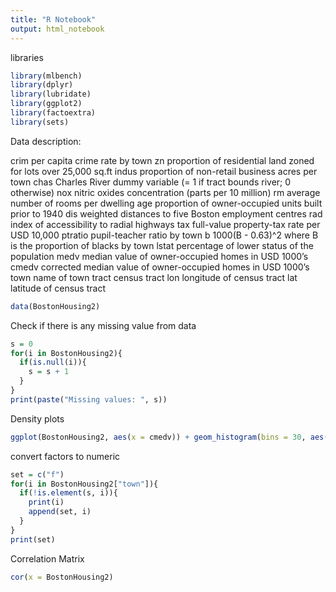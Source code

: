 ```yaml
---
title: "R Notebook"
output: html_notebook
---
```

libraries
```r
library(mlbench)
library(dplyr)
library(lubridate)
library(ggplot2)
library(factoextra)
library(sets)
```
Data description:

crim	per capita crime rate by town
zn	proportion of residential land zoned for lots over 25,000 sq.ft
indus	proportion of non-retail business acres per town
chas	Charles River dummy variable (= 1 if tract bounds river; 0 otherwise)
nox	nitric oxides concentration (parts per 10 million)
rm	average number of rooms per dwelling
age	proportion of owner-occupied units built prior to 1940
dis	weighted distances to five Boston employment centres
rad	index of accessibility to radial highways
tax	full-value property-tax rate per USD 10,000
ptratio	pupil-teacher ratio by town
b	1000(B - 0.63)^2 where B is the proportion of blacks by town
lstat	percentage of lower status of the population
medv	median value of owner-occupied homes in USD 1000's
cmedv	corrected median value of owner-occupied homes in USD 1000's
town	name of town
tract	census tract
lon	longitude of census tract
lat	latitude of census tract
```r
data(BostonHousing2)
```

Check if there is any missing value from data
```r
s = 0
for(i in BostonHousing2){
  if(is.null(i)){
    s = s + 1
  }
}
print(paste("Missing values: ", s))
```

Density plots
```r
ggplot(BostonHousing2, aes(x = cmedv)) + geom_histogram(bins = 30, aes(y = stat(density))) + geom_density(col="red")
```
convert factors to numeric
```r
set = c("f")
for(i in BostonHousing2["town"]){
  if(!is.element(s, i)){
    print(i)
    append(set, i)
  }
}
print(set)

```


Correlation Matrix
```r
cor(x = BostonHousing2)
```


